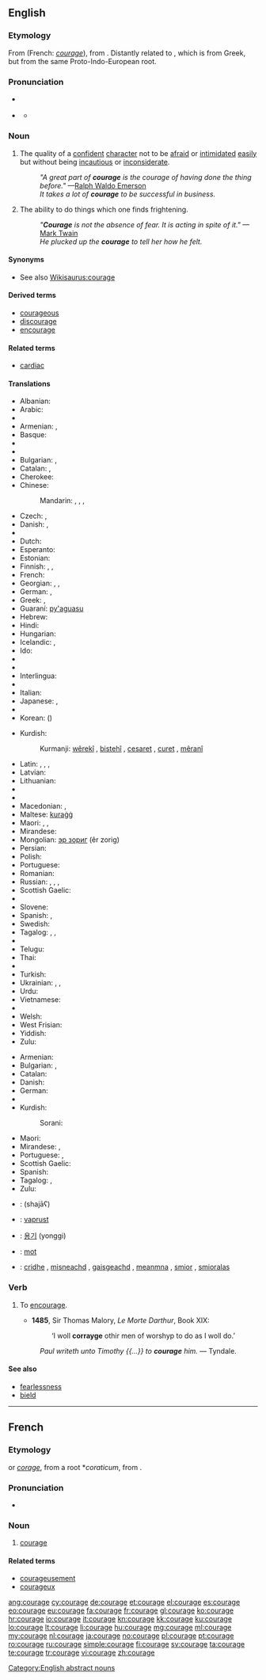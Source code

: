{{also|Courage}}
==English==

{{wikipedia|Courage (disambiguation)|mul=Courage}}

===Etymology===
From {{etyl|fro}} {{term|corage|lang=fro}} (French: ''[[courage#French|courage]]''), from {{etyl|la}} {{term|cor||heart|lang=la}}. Distantly related to {{term|cardiac||of the heart|lang=en}}, which is from Greek, but from the same Proto-Indo-European root.

===Pronunciation===
* {{a|UK}} {{IPA|/ˈkʌɹɪdʒ/}}
* {{a|US}} {{IPA|/ˈkɝɪdʒ/}}
** {{audio|en-us-courage.ogg|Audio (US)}}

===Noun===
{{en-noun|-}}

# The quality of a [[confident]] [[character]] not to be [[afraid]] or [[intimidate]]d [[easy|easily]] but without being [[incautious]] or [[inconsiderate]].
#: ''"A great part of '''courage''' is the courage of having done the thing before."'' —[[w:Ralph Waldo Emerson|Ralph Waldo Emerson]]
#: ''It takes a lot of '''courage''' to be successful in business.''
# The ability to do things which one finds frightening.
#: ''"'''Courage''' is not the absence of fear. It is acting in spite of it."'' —[[w:Mark Twain|Mark Twain]]
#: ''He plucked up the '''courage''' to tell her how he felt.''

====Synonyms====
* See also [[Wikisaurus:courage]]

====Derived terms====
* [[courageous]]
* [[discourage]]
* [[encourage]]

====Related terms====
* [[cardiac]]

====Translations====
{{trans-top|quality of a confident character}}
* Albanian: {{t|sq|guxim}}
* Arabic: {{t-|ar|شجاعة|f|tr=šajāʿa|sc=Arab}}
* {{trreq|an}}
* Armenian: {{t-|hy|քաջություն|tr=k'aǰut'yun}}, {{t-|hy|արիություն|tr=ariut’yun}}
* Basque: {{t|eu|kemen}}
* {{trreq|be}}
* {{trreq|br}}
* Bulgarian: {{t+|bg|кураж|m}}, {{t+|bg|смелост|f}}
* Catalan: {{t-|ca|coratge|m}}, {{t+|ca|valor|m}}
* Cherokee: {{t|chr|ᎠᎵᎦᎵᏴᎯ|tr=aligaliyvhi|sc=Cher}}
* Chinese:
*: Mandarin: {{t|cmn|勇氣|sc=Hani}}, {{t|cmn|勇气|tr=yǒngqì|sc=Hani}}, {{t|cmn|膽量|sc=Hani}}, {{t|cmn|胆量|tr=dǎnliàng|sc=Hani}}
* Czech: {{t+|cs|odvaha|f}}, {{t-|cs|kuráž|f}}
* Danish: {{t-|da|mod|n}}, {{t-|da|tapperhed|c}}
* {{trreq|dv}}
* Dutch: {{t+|nl|moed|m}}
* Esperanto: {{t-|eo|kuraĝo}}
* Estonian: {{t|et|julgus}}
* Finnish: {{t+|fi|rohkeus}}, {{t-|fi|urheus}}, {{t-|fi|urhoollisuus}}
* French: {{t+|fr|courage|m}}
* Georgian: {{t-|ka|გულადობა|tr=guladoba|sc=Geor}}, {{t-|ka|მამაცობა|tr=mamac'oba|sc=Geor}}, {{t-|ka|ვაჟკაცობა|tr=važkac'oba|sc=Geor}}
* German: {{t+|de|Courage|f}}, {{t+|de|Mut|m}}
* Greek: {{t+|el|κουράγιο|n|tr=kourágio}}, {{t+|el|θάρρος|n|tr=thárros}}
* Guaraní: [[py'aguasu]]
* Hebrew: {{t+|he|אומץ|m|tr=ometz|sc=Hebr}}
* Hindi: {{t-|hi|साहस|tr=sāhas|sc=Deva}}
* Hungarian: {{t+|hu|bátorság}}
* Icelandic: {{t+|is|hugrekki|f|n}}, {{t+|is|kjarkur|m}}
* Ido: {{t|io|kurajo}}
* {{trreq|ig}}
* {{trreq|id}}
* Interlingua: {{t|ia|corage}}
* {{trreq|ie}}
* Italian: {{t+|it|coraggio|m}}
* Japanese: {{t+|ja|勇気|tr=ゆうき, yūki|sc=Jpan}}, {{t-|ja|度胸|tr=どきょう, dokyō|sc=Jpan}}
* {{trreq|km}}
* Korean: {{t+|ko|용기|tr=yonggi|sc=Kore}} ({{t+|ko|勇氣|sc=Kore}})
{{trans-mid}}
* Kurdish:
*: Kurmanji: [[wêrekî]] {{f}}, [[bistehî]] {{f}}, [[cesaret]] {{f}}, [[curet]] {{f}}, [[mêranî]] {{f}}
* Latin: {{t+|la|fortitudo|f}}, {{t+|la|virtus|f}}, {{t+|la|animus|m}}, {{t-|la|audentia|f}}
* Latvian: {{t|lv|drosme}}
* Lithuanian: {{t+|lt|drąsa}}
* {{trreq|lg}}
* {{trreq|lb}}
* Macedonian: {{t-|mk|храброст|f|tr=hrábrost}}, {{t-|mk|смелост|f|tr=smélost}}
* Maltese: [[kuraġġ]]
* Maori: {{t|mi|hautoa}}, {{t|mi|māia}}, {{t|mi|toa}}
* Mirandese: {{tø|mwl|coraige}}
* Mongolian: [[эр зориг]] (êr zorig)
* Persian: {{t+|fa|شهامت|tr=šahâmat|sc=fa-Arab}}
* Polish: {{t+|pl|odwaga|f}}
* Portuguese: {{t+|pt|coragem|f}}
* Romanian: {{t-|ro|curaj|n}}
* Russian: {{t+|ru|мужество|n|tr=múžestvo}}, {{t+|ru|смелость|f|tr=smélostʹ}}, {{t+|ru|храбрость|f|tr=xrábrostʹ|sc=Cyrl}}, {{t+|ru|отвага|f|tr=otvága|sc=Cyrl}}
* Scottish Gaelic: {{t-|gd|tapachd|f}}
* {{trreq|sk}}
* Slovene: {{t+|sl|pogum|m}}
* Spanish: {{t+|es|coraje|m}}, {{t+|es|valor|m}}
* Swedish: {{t+|sv|mod|n}}
* Tagalog: {{t-|tl|tapang}}, {{t-|tl|katapangan}}, {{t-|tl|lakas ng loob}}
* {{trreq|ta}}
* Telugu: {{t|te|ధైర్యము|tr=dhairyamu}}
* Thai: {{t|th|ความกล้า|tr=kwaam glâa}}
* {{trreq|bo}}
* Turkish: {{t+|tr|cesaret}}
* Ukrainian: {{t-|uk|мужність|f|tr=múžnistʹ|sc=Cyrl}}, {{t+|uk|сміливість|f|tr=smilývistʹ|sc=Cyrl}}, {{t-|uk|хоробрість|f|tr=xoróbrist'|sc=Cyrl}}
* Urdu: {{t-|ur|ساہس|tr=sāhas|sc=ur-Arab}}
* Vietnamese: {{t+|vi|can đảm}}
* {{trreq|vo}}
* Welsh: {{t|cy|hyfdra|m}}
* West Frisian: {{t|fy|moed}}
* Yiddish: {{t-|yi|מוט|tr=mut|m}}
* Zulu: {{t+|zu|isibindi|c7|c8}}
{{trans-bottom}}

{{trans-top|ability to do frightening things}}
* Armenian: {{t-|hy|խիզախություն|tr=xizaxut’yun}}
* Bulgarian: {{t+|bg|мъжество|n}}, {{t+|bg|решителност|f}}
* Catalan: {{t-|ca|coratge|m}}
* Danish: {{t-|da|mod|n}}
* German: {{t+|de|Mut|m}}
* {{trreq|km}}
* Kurdish:
*: Sorani: {{t|ku|پاڵه‌وانی|tr=pALawAnee|sc=ku-Arab}}
{{trans-mid}}
* Maori: {{t|mi|hautoa, māia, toa}}
* Mirandese: {{tø|mwl|coraige|f}}, {{tø|mwl|oudácia|f}}
* Portuguese: {{t|pt|coragem|f}}, {{t|pt|audácia|f}}
* Scottish Gaelic: {{t-|gd|tapachd|f}}
* Spanish: {{t+|es|valor|m}}
* Tagalog: {{t-|tl|katapangan}}, {{t-|tl|lakas ng loob}}
* Zulu: {{t+|zu|isibindi|c7|c8}}
{{trans-bottom}}

{{checktrans-top}}
* {{ttbc|ar}}: {{Arab|[[شجاع]]}} (shajāʕ)
* {{ttbc|et}}: [[vaprust]]
* {{ttbc|ko}}: [[용기]] (yonggi)
* {{ttbc|no}}: [[mot]] {{n}}
* {{ttbc|gd}}: [[cridhe]] {{m}}, [[misneachd]] {{f}}, [[gaisgeachd]] {{f}}, [[meanmna]] {{m}}, [[smior]] {{m}}, [[smioralas]] {{m}}
{{trans-bottom}}

===Verb===
{{en-verb|courag|es}}

# {{obsolete}} To [[encourage]]. {{defdate|15th-17th c.}}
#* '''1485''', Sir Thomas Malory, ''Le Morte Darthur'', Book XIX:
#*: ‘I woll '''corrayge''' othir men of worshyp to do as I woll do.’
#: ''Paul writeth unto Timothy {{...}} to '''courage''' him.'' &mdash; Tyndale.

====See also====
* [[fearlessness]]
* [[bield]]

[[Category:English abstract nouns]]

----

==French==

===Etymology===
{{suffix|cœur|age|lang=fr}} or {{etyl|fro|fr}} ''[[corage]]'', from a {{etyl|la|fr}} root *''coraticum'', from {{term|cor|lang=fr}}.

===Pronunciation===
* {{audio|Fr-courage.ogg|audio}}

===Noun===
{{fr-noun|m}}

# [[#Noun|courage]]

====Related terms====
* [[courageusement]]
* [[courageux]]

[[ang:courage]]
[[cy:courage]]
[[de:courage]]
[[et:courage]]
[[el:courage]]
[[es:courage]]
[[eo:courage]]
[[eu:courage]]
[[fa:courage]]
[[fr:courage]]
[[gl:courage]]
[[ko:courage]]
[[hr:courage]]
[[io:courage]]
[[it:courage]]
[[kn:courage]]
[[kk:courage]]
[[ku:courage]]
[[lo:courage]]
[[lt:courage]]
[[li:courage]]
[[hu:courage]]
[[mg:courage]]
[[ml:courage]]
[[my:courage]]
[[nl:courage]]
[[ja:courage]]
[[no:courage]]
[[pl:courage]]
[[pt:courage]]
[[ro:courage]]
[[ru:courage]]
[[simple:courage]]
[[fi:courage]]
[[sv:courage]]
[[ta:courage]]
[[te:courage]]
[[tr:courage]]
[[vi:courage]]
[[zh:courage]]